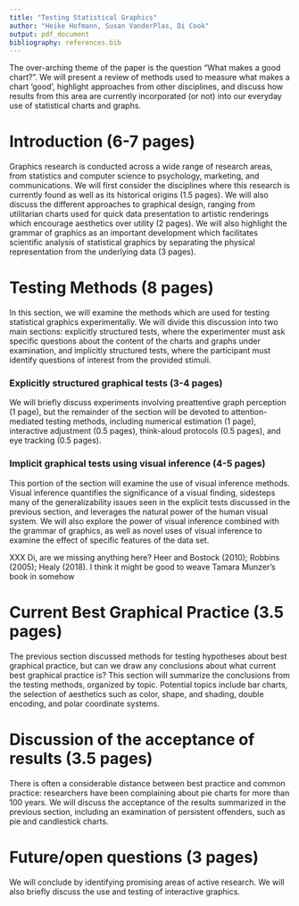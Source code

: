 ```yaml
---
title: "Testing Statistical Graphics"
author: "Heike Hofmann, Susan VanderPlas, Di Cook"
output: pdf_document
bibliography: references.bib
---
```




The over-arching theme of the paper is the question "What makes a good chart?". We will present a review of methods used to measure what makes a chart 'good', highlight approaches from other disciplines, and discuss how results from this area are currently incorporated (or not) into our everyday use of statistical charts and graphs. 

# Introduction (6-7 pages)

Graphics research is conducted across a wide range of research areas, from statistics and computer science to psychology, marketing, and communications. We will first consider the disciplines where this research is currently found as well as its historical origins (1.5 pages). We will also discuss the different approaches to graphical design, ranging from utilitarian charts used for quick data presentation to artistic renderings which encourage aesthetics over utility (2 pages). We will also highlight the grammar of graphics as an important development which facilitates scientific analysis of statistical graphics by separating the physical representation from the underlying data (3 pages).

<!-- 
- Overview of contributory disciplines (1.5 pages)
    - psychophysics [@lu_visual_2013]
    - mathematical psychology [@fernandez_is_2009; @sun_framework_2012; @varshney_why_2013; @dehaene_neural_2003]
    - cognitive psychology
    - human/computer interaction
- Different approaches to graphics (2 pages)
    - Tufte/chartjunk
    - Experimentally validated recommendations
    - Aesthetics 
- Grammar of graphics (3 pages)
    - data mappings
    - separate physical representation from the underlying data - makes testing much easier
-->
    
# Testing Methods (8 pages)

In this section, we will examine the methods which are used for testing statistical graphics experimentally. We will divide this discussion into two main sections: explicitly structured tests, where the experimenter must ask specific questions about the content of the charts and graphs under examination, and implicitly structured tests, where the participant must identify questions of interest from the provided stimuli. 

<!-- implicit structure as a name is a bit of a cop-out, since the structure is hidden in the null model data generation... but it does at least cover the fact that participants have to find not only the answer but also the question -->

### Explicitly structured graphical tests (3-4 pages)
We will briefly discuss experiments involving preattentive graph perception (1 page), but the remainder of the section will be devoted to attention-mediated testing methods, including numerical estimation (1 page), interactive adjustment (0.5 pages), think-aloud protocols (0.5 pages), and eye tracking (0.5 pages). 

<!-- Transition to implicit tests by discussing Heer & Bostock (2010) -->

### Implicit graphical tests using visual inference (4-5 pages)
This portion of the section will examine the use of visual inference methods. Visual inference quantifies the significance of a visual finding, sidesteps many of the generalizability issues seen in the explicit tests discussed in the previous section, and leverages the natural power of the human visual system. We will also explore the power of visual inference combined with the grammar of graphics, as well as novel uses of visual inference to examine the effect of specific features of the data set. 

XXX Di, are we missing anything here? Heer and Bostock (2010); Robbins (2005); Healy (2018). I think it might be good to weave Tamara Munzer's book in somehow

<!--
- Preattentive judgements a la Healey (don't obviously translate to how graphics are actually used) (1 page)
- Cleveland & McGill style straight estimation (heavily depends on the exact questions asked), Spence (1 page) include Heer and Bostock update here. 
- Psychophysics - method of adjustment/limits (Sine illusion, Michael Bach style - shiny app) 
- Think-aloud (more qualitative) (0.5 page)
- Eye Tracking (0.5 page)
- Visual Inference (5 pages) [@buja_statistical_2009; @wickham_graphical_2010; @hofmann_graphical_2012; @chowdhury_wheres_2012; @zhao_mind_2013; @majumder_validation_2013] 
    - incorporates a quantification of the significance of a visual finding
    - removes the exact question problem (mostly)
    - visual system conducts a ton of tests simultaneously
    - can be used to test for statistical power and to decide between different designs
    - powerful when combined with grammar of graphics
    - can test salience of data features with two-target design [@vanderplas_clusters_2017]
-->

# Current Best Graphical Practice (3.5 pages)

The previous section discussed methods for testing hypotheses about best graphical practice, but can we draw any conclusions about what current best graphical practice is? This section will summarize the conclusions from the testing methods, organized by topic. Potential topics include bar charts, the selection of aesthetics such as color, shape, and shading, double encoding, and polar coordinate systems. 

# Discussion of the acceptance of results (3.5 pages)

There is often a considerable distance between best practice and common practice: researchers have been complaining about pie charts for more than 100 years. We will discuss the acceptance of the results summarized in the previous section, including an examination of persistent offenders, such as pie and candlestick charts. 

<!-- Discussion of a really bad chart (eg candle stick plot) using elements of the testing framework. 

XXX Di says: I think the metric should be "a different decision is made based on different plots" instead of whether the reader can return the values accurately. If you can make an argument that the wrong decision is being made it has more weight than whether they got the answer exactly right. Pie charts are just fine when the differences between classes is large, they fall over only when proportions are similar, but maybe the right answer is that the groups are similar and shouldn't be considered to be different. 

 - problems in acceptance: 
     e.g. Barcharts are still being beaten up by Pie charts: visual system versus aesthetically pleasing designs (but the Prime minister wants to have a pie chart) 
     overcoming standard practice -->
    

# Future/open questions (3 pages)

We will conclude by identifying promising areas of active research. We will also briefly discuss the use and testing of interactive graphics. 

<!-- - interactice visualizations (both depressingly historic and futuristic) -->


<!-- # References -->
